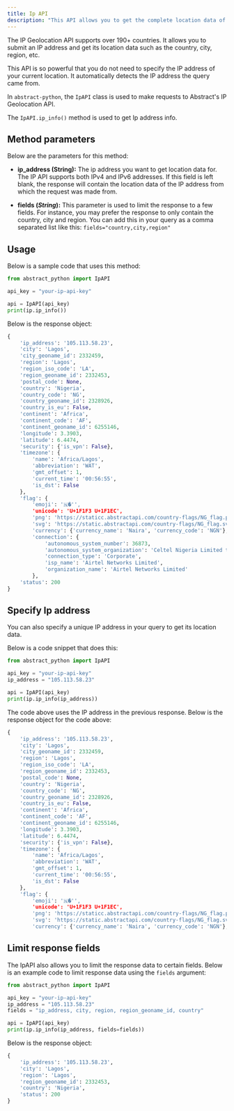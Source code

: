 ```yaml
---
title: Ip API
description: "This API allows you to get the complete location data of an IP address."
---
```


The IP Geolocation API supports over 190+ countries. It allows you to submit an IP address and get its location data such as the country, city, region, etc.

This API is so powerful that you do not need to specify the IP address of your current location. It automatically detects the IP address the query came from.

In `abstract-python`, the `IpAPI` class is used to make requests to Abstract's IP Geolocation API.

The `IpAPI.ip_info()` method is used to get Ip address info.

## Method parameters

Below are the parameters for this method:

- **ip_address (String):** The ip address you want to get location data for. The IP API supports both IPv4 and IPv6 addresses.
  If this field is left blank, the response will contain the location data of the IP address from which the request was made from.

- **fields (_String_):** This parameter is used to limit the response to a few fields. For instance, you may prefer the response to only contain the country, city and region.
  You can add this in your query as a comma separated list like this: `fields="country,city,region"`

## Usage

Below is a sample code that uses this method:

```python
from abstract_python import IpAPI

api_key = "your-ip-api-key"

api = IpAPI(api_key)
print(ip.ip_info())
```

Below is the response object:

```python
{
    'ip_address': '105.113.58.23',
    'city': 'Lagos',
    'city_geoname_id': 2332459,
    'region': 'Lagos',
    'region_iso_code': 'LA',
    'region_geoname_id': 2332453,
    'postal_code': None,
    'country': 'Nigeria',
    'country_code': 'NG',
    'country_geoname_id': 2328926,
    'country_is_eu': False,
    'continent': 'Africa',
    'continent_code': 'AF',
    'continent_geoname_id': 6255146,
    'longitude': 3.3903,
    'latitude': 6.4474,
    'security': {'is_vpn': False},
    'timezone': {
        'name': 'Africa/Lagos',
        'abbreviation': 'WAT',
        'gmt_offset': 1,
        'current_time': '00:56:55',
        'is_dst': False
    },
    'flag': {
        'emoji': '🇳�'',
        'unicode': 'U+1F1F3 U+1F1EC',
        'png': 'https://staticc.abstractapi.com/country-flags/NG_flag.png',
        'svg': 'https://static.abstractapi.com/country-flags/NG_flag.svg'},
        'currency': {'currency_name': 'Naira', 'currency_code': 'NGN'},
        'connection': {
            'autonomous_system_number': 36873,
            'autonomous_system_organization': 'Celtel Nigeria Limited t.a ZAIN',
            'connection_type': 'Corporate',
            'isp_name': 'Airtel Networks Limited',
            'organization_name': 'Airtel Networks Limited'
        },
    'status': 200
}
```

## Specify Ip address

You can also specify a unique IP address in your query to get its location data.

Below is a code snippet that does this:

```python
from abstract_python import IpAPI

api_key = "your-ip-api-key"
ip_address = "105.113.58.23"

api = IpAPI(api_key)
print(ip.ip_info(ip_address))
```

The code above uses the IP address in the previous response. Below is the response object for the code above:

```python
{
    'ip_address': '105.113.58.23',
    'city': 'Lagos',
    'city_geoname_id': 2332459,
    'region': 'Lagos',
    'region_iso_code': 'LA',
    'region_geoname_id': 2332453,
    'postal_code': None,
    'country': 'Nigeria',
    'country_code': 'NG',
    'country_geoname_id': 2328926,
    'country_is_eu': False,
    'continent': 'Africa',
    'continent_code': 'AF',
    'continent_geoname_id': 6255146,
    'longitude': 3.3903,
    'latitude': 6.4474,
    'security': {'is_vpn': False},
    'timezone': {
        'name': 'Africa/Lagos',
        'abbreviation': 'WAT',
        'gmt_offset': 1,
        'current_time': '00:56:55',
        'is_dst': False
    },
    'flag': {
        'emoji': '🇳�'',
        'unicode': 'U+1F1F3 U+1F1EC',
        'png': 'https://staticc.abstractapi.com/country-flags/NG_flag.png',
        'svg': 'https://static.abstractapi.com/country-flags/NG_flag.svg'},
        'currency': {'currency_name': 'Naira', 'currency_code': 'NGN'}, 'connection': {'autonomous_system_number': 36873, 'autonomous_system_organization': 'Celtel Nigeria Limited t.a ZAIN', 'connection_type': 'Corporate', 'isp_name': 'Airtel Networks Limited', 'organization_name': 'Airtel Networks Limited'}, 'status': 200}
```

## Limit response fields

The IpAPI also allows you to limit the response data to certain fields.
Below is an example code to limit response data using the `fields` argument:

```python
from abstract_python import IpAPI

api_key = "your-ip-api-key"
ip_address = "105.113.58.23"
fields = "ip_address, city, region, region_geoname_id, country"

api = IpAPI(api_key)
print(ip.ip_info(ip_address, fields=fields))
```

Below is the response object:

```python
{
    'ip_address': '105.113.58.23',
    'city': 'Lagos',
    'region': 'Lagos',
    'region_geoname_id': 2332453,
    'country': 'Nigeria',
    'status': 200
}
```
